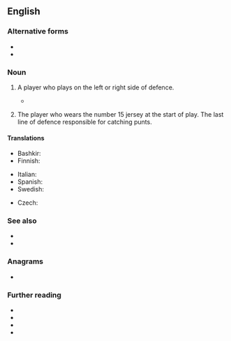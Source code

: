 {{also|fullback|full back}}
==English==

===Alternative forms===
* {{l|en|fullback}}
* {{l|en|full back}}

===Noun===
{{en-noun|head=[[full]]-[[back]]}}

# {{lb|en|soccer}} A player who plays on the left or right side of defence.
#* {{quote-journal|en|author=Daniel Taylor|title=Luis Suárez strikes twice as Barcelona teach Manchester City a lesson|work={{w|The Guardian}} (London)|date=24 February 2015|url=http://www.theguardian.com/football/2015/feb/24/manchester-city-barcelona-champions-league-match-report
|passage=For long, awkward spells, City looked out of their depth. Dani Alves and Jordi Alba attacked like whippets from the '''full-back''' positions.}}
# {{lb|en|rugby}} The player who wears the number 15 jersey at the start of play. The last line of defence responsible for catching punts.

====Translations====
{{trans-top|(soccer) a player who plays on the left or right side of defence}}
* Bashkir: {{t|ba|һаҡсы}}
* Finnish: {{t|fi|laitapuolustaja}}
{{trans-mid}}
* Italian: {{t+|it|terzino|m}}
* Spanish: {{t+|es|lateral|m|f}}
* Swedish: {{t+|sv|ytterback|c}}
{{trans-bottom}}

{{trans-top|(rugby)}}
* Czech: {{t|cs|zadák|m}}
{{trans-mid}}
{{trans-bottom}}

===See also===
* {{l|en|centre-back}}
* {{l|en|wing-back}}

===Anagrams===
* {{anagrams|en|a=abcfkllu|fuckball}}

===Further reading===
* {{R:Collins}}
* {{R:Lexico}}
* {{R:Merriam-Webster}}
* {{R:Cambridge|fullback}}